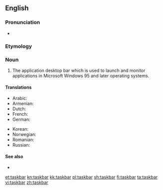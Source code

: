 ==English==

===Pronunciation===
* {{audio|en-uk-taskbar.ogg|Audio (UK)|lang=en}}

===Etymology===
{{compound|task|bar|lang=en}}

===Noun===
{{en-noun}}

# {{context|computing|lang=en}} The application desktop bar which is used to launch and monitor applications in Microsoft Windows 95 and later operating systems.

====Translations====
{{trans-top|taskbar}}
* Arabic: {{t|ar|شريط المهام|m|sc=Arab}}
* Armenian: {{t|hy|խնդրագոտի|sc=Armn}}
* Dutch: {{t|nl|taakbalk|m}}
* French: {{t+|fr|barre des tâches|f}}
* German: {{t|de|Taskleiste|f}}
{{trans-mid}}
* Korean: {{t|ko|작업 표시줄|tr=jageop pyosijul}}
* Norwegian: {{t|no|oppgavelinje|c}}
* Romanian: {{t|ro|bară de activități|f}}
* Russian: {{t|ru|пане́ль зада́ч}}
{{trans-bottom}}

====See also====
* {{pedialite}}

[[et:taskbar]]
[[kn:taskbar]]
[[kk:taskbar]]
[[pl:taskbar]]
[[sh:taskbar]]
[[fi:taskbar]]
[[ta:taskbar]]
[[vi:taskbar]]
[[zh:taskbar]]